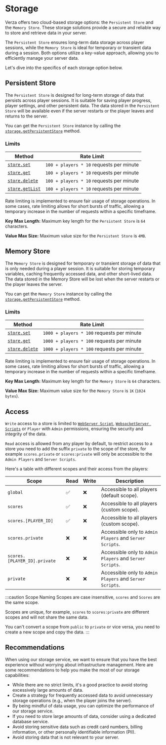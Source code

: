 # Storage

Verza offers two cloud-based storage options: the `Persistent Store` and the `Memory Store`. These storage solutions provide a secure and reliable way to store and retrieve data in your server.

The `Persistent Store` ensures long-term data storage across player sessions, while the `Memory Store` is ideal for temporary or transient data during a session. Both options utilize a key-value approach, allowing you to efficiently manage your server data.

Let's dive into the specifics of each storage option below.

## Persistent Store

The `Persistent Store` is designed for long-term storage of data that persists across player sessions. It is suitable for saving player progress, player settings, and other persistent data. The data stored in the `Persistent Store` will be available even if the server restarts or the player leaves and returns to the server.

You can get the `Persistent Store` instance by calling the [`storage.getPersistentStore`](/sdk/managers/storage/getPersistentStore) method.

### Limits

| Method                                                      | Rate Limit                               |
| ----------------------------------------------------------- | ---------------------------------------- |
| [`store.set`](/sdk/managers/storage/persistent/set)         | `100 + players * 10` requests per minute |
| [`store.get`](/sdk/managers/storage/persistent/get)         | `100 + players * 10` requests per minute |
| [`store.delete`](/sdk/managers/storage/persistent/delete)   | `100 + players * 10` requests per minute |
| [`store.getList`](/sdk/managers/storage/persistent/getList) | `100 + players * 10` requests per minute |

Rate limiting is implemented to ensure fair usage of storage operations. In some cases, rate limiting allows for short bursts of traffic, allowing a temporary increase in the number of requests within a specific timeframe.

**Key Max Length:** Maximum key length for the `Persistent Store` is `64` characters.

**Value Max Size:** Maximum value size for the `Persistent Store` is `4MB`.

## Memory Store

The `Memory Store` is designed for temporary or transient storage of data that is only needed during a player session. It is suitable for storing temporary variables, caching frequently accessed data, and other short-lived data. The data stored in the Memory Store will be lost when the server restarts or the player leaves the server.

You can get the `Memory Store` instance by calling the [`storage.getPersistentStore`](/sdk/managers/storage/getMemoryStore) method.

### Limits

| Method                                                | Rate Limit                                 |
| ----------------------------------------------------- | ------------------------------------------ |
| [`store.set`](/sdk/managers/storage/memory/set)       | `1000 + players * 100` requests per minute |
| [`store.get`](/sdk/managers/storage/memory/get)       | `1000 + players * 100` requests per minute |
| [`store.delete`](/sdk/managers/storage/memory/delete) | `1000 + players * 100` requests per minute |

Rate limiting is implemented to ensure fair usage of storage operations. In some cases, rate limiting allows for short bursts of traffic, allowing a temporary increase in the number of requests within a specific timeframe.

**Key Max Length:** Maximum key length for the `Memory Store` is `64` characters.

**Value Max Size:** Maximum value size for the `Memory Store` is `1K` (`1024 bytes`).

## Access

`Write` access to a store is limited to [`WebServer Script`](/concepts/scripts), [`WebsocketServer Scripts`](/concepts/scripts) or `Player` with `Admin` permissions, ensuring the security and integrity of the data.

`Read` access is allowed from any player by default, to restrict access to a store you need to add the suffix `private` to the scope of the store, for example `scores.private` or `scores:private` will only be accessible to the `Admin Players` and `Server Scripts`.

Here's a table with different scopes and their access from the players:

| Scope                        | Read | Write | Description                                              |
| ---------------------------- | ---- | ----- | -------------------------------------------------------- |
| `global`                     | ✅   | ❌    | Accessible to all players (default scope).               |
| `scores`                     | ✅   | ❌    | Accessible to all players (custom scope).                |
| `scores.[PLAYER_ID]`         | ✅   | ❌    | Accessible to all players (custom scope).                |
| `scores.private`             | ❌   | ❌    | Accessible only to `Admin Players` and `Server Scripts`. |
| `scores.[PLAYER_ID].private` | ❌   | ❌    | Accessible only to `Admin Players` and `Server Scripts`. |
| `private`                    | ❌   | ❌    | Accessible only to `Admin Players` and `Server Scripts`. |

:::caution Scope Naming
Scopes are case insensitive, `scores` and `Scores` are the same scope.

Scopes are unique, for example, `scores` to `scores:private` are different scopes and will not share the same data.

You can't convert a scope from `public` to `private` or vice versa, you need to create a new scope and copy the data.
:::

## Recommendations

When using our storage service, we want to ensure that you have the best experience without worrying about infrastructure management. Here are some recommendations to help you make the most of our storage capabilities:

- While there are no strict limits, it's a good practice to avoid storing excessively large amounts of data.
- Create a strategy for frequently accessed data to avoid unnecessary storage operations (e.g., when the player joins the server).
- By being mindful of data usage, you can optimize the performance of our storage service.
- If you need to store large amounts of data, consider using a dedicated database service.
- Avoid storing sensitive data such as credit card numbers, billing information, or other personally identifiable information (PII).
- Avoid storing data that is not relevant to your server.
